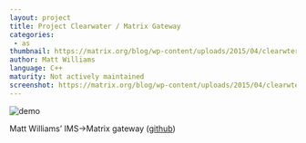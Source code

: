 ```yaml
---
layout: project
title: Project Clearwater / Matrix Gateway
categories:
 - as
thumbnail: https://matrix.org/blog/wp-content/uploads/2015/04/clearwter-400x284.jpg
author: Matt Williams
language: C++
maturity: Not actively maintained
screenshot: https://matrix.org/blog/wp-content/uploads/2015/04/clearwter.jpg
---
```


![demo](https://matrix.org/blog/wp-content/uploads/2015/04/projectclearwatermatrixgateway1.jpg "Matt presenting his hack at TADHack London")

Matt Williams’ IMS->Matrix gateway ([github](https://github.com/matt-williams/sprout/tree/matrix))
